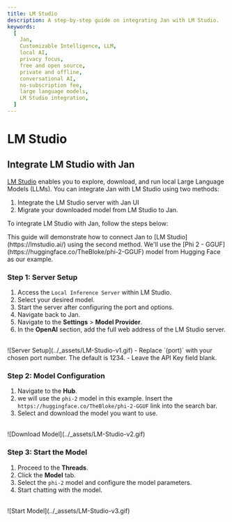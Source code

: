 ```yaml
---
title: LM Studio
description: A step-by-step guide on integrating Jan with LM Studio.
keywords:
  [
    Jan,
    Customizable Intelligence, LLM,
    local AI,
    privacy focus,
    free and open source,
    private and offline,
    conversational AI,
    no-subscription fee,
    large language models,
    LM Studio integration,
  ]
---
```



# LM Studio

## Integrate LM Studio with Jan

[LM Studio](https://lmstudio.ai/) enables you to explore, download, and run local Large Language Models (LLMs). You can integrate Jan with LM Studio using two methods:

1. Integrate the LM Studio server with Jan UI
2. Migrate your downloaded model from LM Studio to Jan.

To integrate LM Studio with Jan, follow the steps below:

<Callout type="info">
 This guide will demonstrate how to connect Jan to [LM Studio](https://lmstudio.ai/) using the second method. We'll use the [Phi 2 - GGUF](https://huggingface.co/TheBloke/phi-2-GGUF) model from Hugging Face as our example.
</Callout>

<Steps>

### Step 1: Server Setup

1. Access the `Local Inference Server` within LM Studio.
2. Select your desired model.
3. Start the server after configuring the port and options.
4. Navigate back to Jan.
5. Navigate to the **Settings** > **Model Provider**.
6. In the **OpenAI** section, add the full web address of the LM Studio server.
<br/>
![Server Setup](../_assets/LM-Studio-v1.gif)

<Callout type="info">
  - Replace `(port)` with your chosen port number. The default is 1234.
  - Leave the API Key field blank.
</Callout>


### Step 2: Model Configuration

1. Navigate to the **Hub**.
2. we will use the `phi-2` model in this example. Insert the `https://huggingface.co/TheBloke/phi-2-GGUF` link into the search bar.
3. Select and download the model you want to use.
<br/>
![Download Model](../_assets/LM-Studio-v2.gif)


### Step 3: Start the Model

1. Proceed to the **Threads**.
2. Click the **Model** tab.
3. Select the `phi-2` model and configure the model parameters.
3. Start chatting with the model.
<br/>
![Start Model](../_assets/LM-Studio-v3.gif)

</Steps>